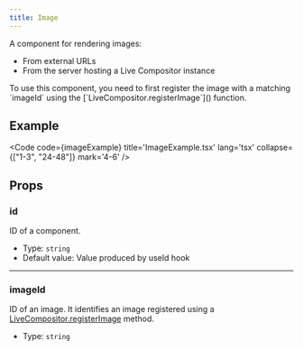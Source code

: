 ```yaml
---
title: Image
---
```


A component for rendering images:
- From external URLs
- From the server hosting a Live Compositor instance

<Aside>To use this component, you need to first register the image with a matching `imageId` using the [`LiveCompositor.registerImage`]() function.</Aside>

## Example

<Code code={imageExample} title='ImageExample.tsx' lang='tsx' collapse={["1-3", "24-48"]} mark='4-6' />

## Props

### id
ID of a component.

- Type: `string`
- Default value: Value produced by useId hook

---

### imageId
ID of an image. It identifies an image registered using a [LiveCompositor.registerImage]() method.

- Type: `string`
